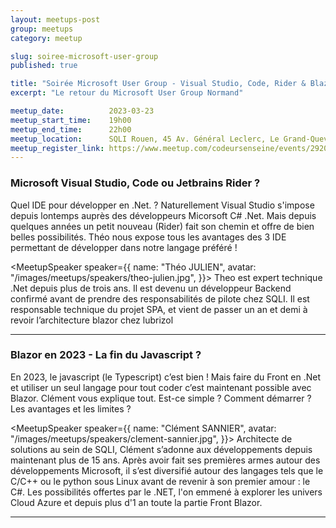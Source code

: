 ```yaml
---
layout: meetups-post
group: meetups
category: meetup

slug: soiree-microsoft-user-group
published: true

title: "Soirée Microsoft User Group - Visual Studio, Code, Rider & Blazor"
excerpt: "Le retour du Microsoft User Group Normand"

meetup_date:          2023-03-23
meetup_start_time:    19h00
meetup_end_time:      22h00
meetup_location:      SQLI Rouen, 45 Av. Général Leclerc, Le Grand-Quevilly
meetup_register_link: https://www.meetup.com/codeursenseine/events/292079412/
---
```



### Microsoft Visual Studio, Code ou Jetbrains Rider ?

Quel IDE pour développer en .Net. ?
Naturellement Visual Studio s'impose depuis lontemps auprès des développeurs Micorsoft C# .Net. Mais depuis quelques années un petit nouveau (Rider) fait son chemin et offre de bien belles possibilités. Théo nous expose tous les avantages des 3 IDE permettant de développer dans notre langage préféré !

<MeetupSpeaker speaker={{
  name: "Théo JULIEN",
  avatar: "/images/meetups/speakers/theo-julien.jpg",
}}>
Theo est expert technique .Net depuis plus de trois ans. Il est devenu un développeur Backend confirmé avant de prendre des responsabilités de pilote chez SQLI. Il est responsable technique du projet SPA, et vient de passer un an et demi à revoir l’architecture blazor chez lubrizol
</MeetupSpeaker>

---

### Blazor en 2023 - La fin du Javascript ?

En 2023, le javascript (le Typescript) c’est bien ! Mais faire du Front en .Net et utiliser un seul langage pour tout coder c’est maintenant possible avec Blazor.
Clément vous explique tout. Est-ce simple ? Comment démarrer ? Les avantages et les limites ?


<MeetupSpeaker speaker={{
  name: "Clément SANNIER",
  avatar: "/images/meetups/speakers/clement-sannier.jpg",
}}>
Architecte de solutions au sein de SQLI, Clément s’adonne aux développements depuis maintenant plus de 15 ans.
Après avoir fait ses premières armes autour des développements Microsoft, il s’est diversifié autour des langages tels que le C/C++ ou le python sous Linux avant de revenir à son premier amour : le C#.
Les possibilités offertes par le .NET, l'on emmené à explorer les univers Cloud Azure et depuis plus d'1 an toute la partie Front Blazor.
</MeetupSpeaker>

---
